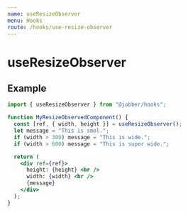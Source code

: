 ```yaml
---
name: useResizeObserver
menu: Hooks
route: /hooks/use-resize-observer
---
```


# useResizeObserver

## Example

```jsx
import { useResizeObserver } from "@jobber/hooks";

function MyResizeObservedComponent() {
  const [ref, { width, height }] = useResizeObserver();
  let message = "This is smol.";
  if (width > 300) message = "This is wide.";
  if (width > 600) message = "This is super wide.";

  return (
    <div ref={ref}>
      height: {height} <br />
      width: {width} <br />
      {message}
    </div>
  );
}
```
